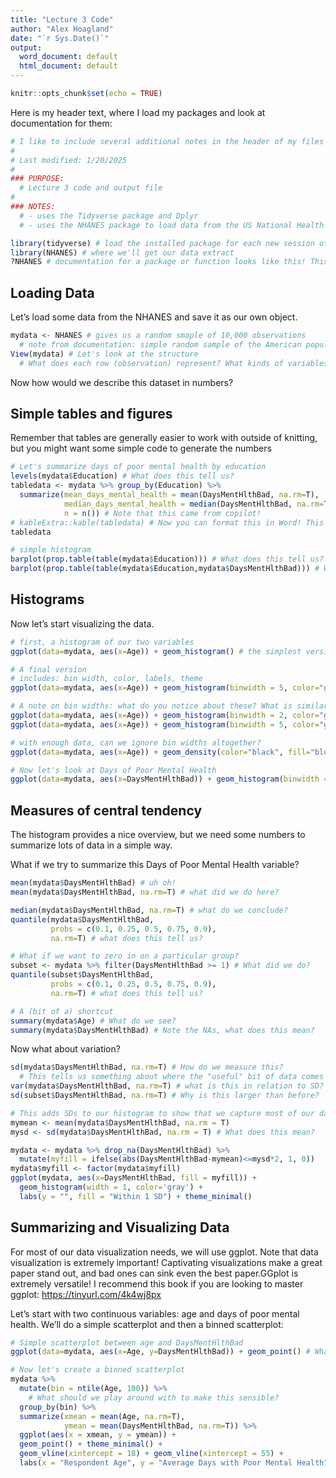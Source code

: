 ```yaml
---
title: "Lecture 3 Code"
author: "Alex Hoagland"
date: "`r Sys.Date()`"
output:
  word_document: default
  html_document: default
---
```


```r
knitr::opts_chunk$set(echo = TRUE)
```

Here is my header text, where I load my packages and look at documentation for them: 

```r
# I like to include several additional notes in the header of my files here:
#
# Last modified: 1/20/2025
#
### PURPOSE:
  # Lecture 3 code and output file
#
### NOTES:
  # - uses the Tidyverse package and Dplyr
  # - uses the NHANES package to load data from the US National Health and Nutrition Examination Survey (NHANES, 1999-2004).

library(tidyverse) # load the installed package for each new session of R
library(NHANES) # where we'll get our data extract
?NHANES # documentation for a package or function looks like this! This one gives us a list of all variables we could want
```

## Loading Data

Let's load some data from the NHANES and save it as our own object.

```r
mydata <- NHANES # gives us a random smaple of 10,000 observations
  # note from documentation: simple random sample of the American population
View(mydata) # Let's look at the structure
  # What does each row (observation) represent? What kinds of variables do we have? How would we describe this dataset in words? 
```

Now how would we describe this dataset in numbers? 

## Simple tables and figures

Remember that tables are generally easier to work with outside of knitting, but you might want some simple code to generate the numbers

```r
# Let's summarize days of poor mental health by education 
levels(mydata$Education) # What does this tell us? 
tabledata <- mydata %>% group_by(Education) %>% 
  summarize(mean_days_mental_health = mean(DaysMentHlthBad, na.rm=T),
            median_days_mental_health = median(DaysMentHlthBad, na.rm=T),
            n = n()) # Note that this came from copilot! 
# kableExtra::kable(tabledata) # Now you can format this in Word! This is what I recommend for the next assignment. 
tabledata

# simple histogram
barplot(prop.table(table(mydata$Education))) # What does this tell us? 
barplot(prop.table(table(mydata$Education,mydata$DaysMentHlthBad))) # What does this tell us? 
```

## Histograms
Now let's start visualizing the data.

```r
# first, a histogram of our two variables
ggplot(data=mydata, aes(x=Age)) + geom_histogram() # the simplest version. How can we clean it up? Let's do this live.

# A final version
# includes: bin width, color, labels, theme
ggplot(data=mydata, aes(x=Age)) + geom_histogram(binwidth = 5, color="gray", fill="blue", alpha=.6) + labs(y = "# of") + theme_minimal()

# A note on bin widths: what do you notice about these? What is similar/different?
ggplot(data=mydata, aes(x=Age)) + geom_histogram(binwidth = 2, color="gray", fill="blue", alpha=.6) + labs(y = "") + theme_minimal()
ggplot(data=mydata, aes(x=Age)) + geom_histogram(binwidth = 5, color="gray", fill="blue", alpha=.6) + labs(y = "") + theme_minimal()

# with enough data, can we ignore bin widths altogether?
ggplot(data=mydata, aes(x=Age)) + geom_density(color="black", fill="blue", alpha=.6) + labs(y = "") + theme_minimal()

# Now let's look at Days of Poor Mental Health
ggplot(data=mydata, aes(x=DaysMentHlthBad)) + geom_histogram(binwidth = 3, color="gray", fill="red", alpha=.6) + labs(y = "") + theme_minimal()
```

## Measures of central tendency
The histogram provides a nice overview, but we need some numbers to summarize lots of data in a simple way. 

What if we try to summarize this Days of Poor Mental Health variable? 

```r
mean(mydata$DaysMentHlthBad) # uh oh! 
mean(mydata$DaysMentHlthBad, na.rm=T) # what did we do here? 

median(mydata$DaysMentHlthBad, na.rm=T) # what do we conclude? 
quantile(mydata$DaysMentHlthBad, 
         probs = c(0.1, 0.25, 0.5, 0.75, 0.9), 
         na.rm=T) # what does this tell us? 

# What if we want to zero in on a particular group? 
subset <- mydata %>% filter(DaysMentHlthBad >= 1) # What did we do? 
quantile(subset$DaysMentHlthBad, 
         probs = c(0.1, 0.25, 0.5, 0.75, 0.9), 
         na.rm=T) # what does this tell us? 

# A (bit of a) shortcut
summary(mydata$Age) # What do we see?
summary(mydata$DaysMentHlthBad) # Note the NAs, what does this mean?
```

Now what about variation? 

```r
sd(mydata$DaysMentHlthBad, na.rm=T) # How do we measure this? 
  # This tells us something about where the "useful" bit of data comes in
var(mydata$DaysMentHlthBad, na.rm=T) # what is this in relation to SD?
sd(subset$DaysMentHlthBad, na.rm=T) # Why is this larger than before? 

# This adds SDs to our histogram to show that we capture most of our data within a standard deviation
mymean <- mean(mydata$DaysMentHlthBad, na.rm = T)
mysd <- sd(mydata$DaysMentHlthBad, na.rm = T) # What does this mean?

mydata <- mydata %>% drop_na(DaysMentHlthBad) %>%
  mutate(myfill = ifelse(abs(DaysMentHlthBad-mymean)<=mysd*2, 1, 0))
mydata$myfill <- factor(mydata$myfill)
ggplot(mydata, aes(x=DaysMentHlthBad, fill = myfill)) +
  geom_histogram(width = 1, color='gray') +
  labs(y = "", fill = "Within 1 SD") + theme_minimal()
```

## Summarizing and Visualizing Data

For most of our data visualization needs, we will use ggplot. Note that data visualization is extremely important! Captivating visualizations make a great paper stand out, and bad ones can sink even the best paper.GGplot is extremely versatile! I recommend this book if you are looking to master ggplot: <https://tinyurl.com/4k4wj8px>

Let's start with two continuous variables: age and days of poor mental health. We'll do a simple scatterplot and then a binned scatterplot: 

```r
# Simple scatterplot between age and DaysMentHlthBad
ggplot(data=mydata, aes(x=Age, y=DaysMentHlthBad)) + geom_point() # What does this tell us?

# Now let's create a binned scatterplot 
mydata %>%
  mutate(bin = ntile(Age, 100)) %>% 
    # What should we play around with to make this sensible? 
  group_by(bin) %>% 
  summarize(xmean = mean(Age, na.rm=T), 
            ymean = mean(DaysMentHlthBad, na.rm=T)) %>% 
  ggplot(aes(x = xmean, y = ymean)) +
  geom_point() + theme_minimal() + 
  geom_vline(xintercept = 18) + geom_vline(xintercept = 55) + 
  labs(x = "Respondent Age", y = "Average Days with Poor Mental Health")
```
